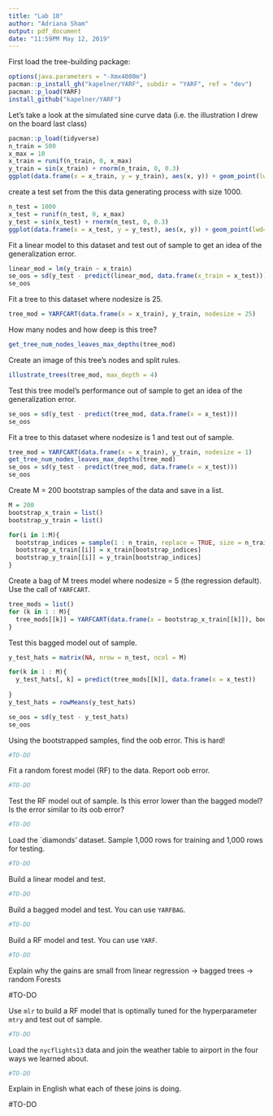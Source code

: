```yaml
---
title: "Lab 10"
author: "Adriana Sham"
output: pdf_document
date: "11:59PM May 12, 2019"
---
```


First load the tree-building package:

```r
options(java.parameters = "-Xmx4000m")
pacman::p_install_gh("kapelner/YARF", subdir = "YARF", ref = "dev")
pacman::p_load(YARF)
install_github("kapelner/YARF")
```

Let's take a look at the simulated sine curve data (i.e. the illustration I drew on the board last class)

```r
pacman::p_load(tidyverse)
n_train = 500
x_max = 10
x_train = runif(n_train, 0, x_max)
y_train = sin(x_train) + rnorm(n_train, 0, 0.3)
ggplot(data.frame(x = x_train, y = y_train), aes(x, y)) + geom_point(lwd=0.6) 
```

create a test set from the this data generating process with size 1000.

```r
n_test = 1000
x_test = runif(n_test, 0, x_max)
y_test = sin(x_test) + rnorm(n_test, 0, 0.3)
ggplot(data.frame(x = x_test, y = y_test), aes(x, y)) + geom_point(lwd=0.6) 
```


Fit a linear model to this dataset and test out of sample to get an idea of the generalization error.

```r
linear_mod = lm(y_train ~ x_train)
se_oos = sd(y_test - predict(linear_mod, data.frame(x_train = x_test)))
se_oos
```

Fit a tree to this dataset where nodesize is 25.

```r
tree_mod = YARFCART(data.frame(x = x_train), y_train, nodesize = 25)
```

How many nodes and how deep is this tree?

```r
get_tree_num_nodes_leaves_max_depths(tree_mod)
```

Create an image of this tree's nodes and split rules.

```r
illustrate_trees(tree_mod, max_depth = 4)
```

Test this tree model's performance out of sample to get an idea of the generalization error.

```r
se_oos = sd(y_test - predict(tree_mod, data.frame(x = x_test)))
se_oos
```

Fit a tree to this dataset where nodesize is 1 and test out of sample.

```r
tree_mod = YARFCART(data.frame(x = x_train), y_train, nodesize = 1)
get_tree_num_nodes_leaves_max_depths(tree_mod)
se_oos = sd(y_test - predict(tree_mod, data.frame(x = x_test)))
se_oos
```

Create M = 200 bootstrap samples of the data and save in a list.

```r
M = 200
bootstrap_x_train = list()
bootstrap_y_train = list()

for(i in 1:M){
  bootstrap_indices = sample(1 : n_train, replace = TRUE, size = n_train)
  bootstrap_x_train[[i]] = x_train[bootstrap_indices]
  bootstrap_y_train[[i]] = y_train[bootstrap_indices]
}
```

Create a bag of M trees model where nodesize = 5 (the regression default). Use the call of `YARFCART`.

```r
tree_mods = list()
for (k in 1 : M){
  tree_mods[[k]] = YARFCART(data.frame(x = bootstrap_x_train[[k]]), bootstrap_y_train[[k]], nodesize = 5, calculate_oob_error = FALSE)
}
```

Test this bagged model out of sample.

```r
y_test_hats = matrix(NA, nrow = n_test, ncol = M)

for(k in 1 : M){
  y_test_hats[, k] = predict(tree_mods[[k]], data.frame(x = x_test))
  
}
y_test_hats = rowMeans(y_test_hats)

se_oos = sd(y_test - y_test_hats)
se_oos
```

Using the bootstrapped samples, find the oob error. This is hard!

```r
#TO-DO
```

Fit a random forest model (RF) to the data. Report oob error.

```r
#TO-DO
```

Test the RF model out of sample. Is this error lower than the bagged model? Is the error similar to its oob error?

```r
#TO-DO
```

Load the `diamonds' dataset. Sample 1,000 rows for training and 1,000 rows for testing.

```r
#TO-DO
```

Build a linear model and test.

```r
#TO-DO
```

Build a bagged model and test. You can use `YARFBAG`.

```r
#TO-DO
```

Build a RF model and test. You can use `YARF`.


```r
#TO-DO
```

Explain why the gains are small from linear regression -> bagged trees -> random Forests

#TO-DO

Use `mlr` to build a RF model that is optimally tuned for the hyperparameter `mtry` and test out of sample.

```r
#TO-DO
```

Load the `nycflights13` data and join the weather table to airport in the four ways we learned about. 


```r
#TO-DO
```

Explain in English what each of these joins is doing.

#TO-DO
